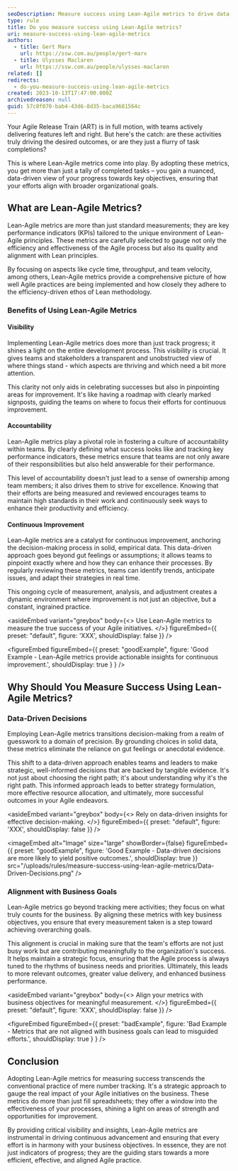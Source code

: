 ```yaml
---
seoDescription: Measure success using Lean-Agile metrics to drive data-driven decisions, ensure alignment with business goals, and foster a culture of accountability within Agile teams.
type: rule
title: Do you measure success using Lean-Agile metrics?
uri: measure-success-using-lean-agile-metrics
authors:
  - title: Gert Marx
    url: https://ssw.com.au/people/gert-marx
  - title: Ulysses Maclaren
    url: https://ssw.com.au/people/ulysses-maclaren
related: []
redirects:
  - do-you-measure-success-using-lean-agile-metrics
created: 2023-10-13T17:47:00.000Z
archivedreason: null
guid: 57c8f070-bab4-43d6-8d35-baca9681564c
---
```


Your Agile Release Train (ART) is in full motion, with teams actively delivering features left and right. But here's the catch: are these activities truly driving the desired outcomes, or are they just a flurry of task completions?

This is where Lean-Agile metrics come into play. By adopting these metrics, you get more than just a tally of completed tasks – you gain a nuanced, data-driven view of your progress towards key objectives, ensuring that your efforts align with broader organizational goals.
## What are Lean-Agile Metrics?

Lean-Agile metrics are more than just standard measurements; they are key performance indicators (KPIs) tailored to the unique environment of Lean-Agile principles. These metrics are carefully selected to gauge not only the efficiency and effectiveness of the Agile process but also its quality and alignment with Lean principles.

By focusing on aspects like cycle time, throughput, and team velocity, among others, Lean-Agile metrics provide a comprehensive picture of how well Agile practices are being implemented and how closely they adhere to the efficiency-driven ethos of Lean methodology.

### Benefits of Using Lean-Agile Metrics

#### Visibility

Implementing Lean-Agile metrics does more than just track progress; it shines a light on the entire development process. This visibility is crucial. It gives teams and stakeholders a transparent and unobstructed view of where things stand - which aspects are thriving and which need a bit more attention.

This clarity not only aids in celebrating successes but also in pinpointing areas for improvement. It's like having a roadmap with clearly marked signposts, guiding the teams on where to focus their efforts for continuous improvement.

#### Accountability

Lean-Agile metrics play a pivotal role in fostering a culture of accountability within teams. By clearly defining what success looks like and tracking key performance indicators, these metrics ensure that teams are not only aware of their responsibilities but also held answerable for their performance.

This level of accountability doesn't just lead to a sense of ownership among team members; it also drives them to strive for excellence. Knowing that their efforts are being measured and reviewed encourages teams to maintain high standards in their work and continuously seek ways to enhance their productivity and efficiency.

#### Continuous Improvement

Lean-Agile metrics are a catalyst for continuous improvement, anchoring the decision-making process in solid, empirical data. This data-driven approach goes beyond gut feelings or assumptions; it allows teams to pinpoint exactly where and how they can enhance their processes. By regularly reviewing these metrics, teams can identify trends, anticipate issues, and adapt their strategies in real time.

This ongoing cycle of measurement, analysis, and adjustment creates a dynamic environment where improvement is not just an objective, but a constant, ingrained practice.

<asideEmbed
  variant="greybox"
  body={<>
    Use Lean-Agile metrics to measure the true success of your Agile initiatives.
  </>}
  figureEmbed={{
    preset: "default",
    figure: 'XXX',
    shouldDisplay: false
  }}
/>

<figureEmbed figureEmbed={{
  preset: "goodExample",
  figure: 'Good Example - Lean-Agile metrics provide actionable insights for continuous improvement.',
  shouldDisplay: true
} } />


## Why Should You Measure Success Using Lean-Agile Metrics?

### Data-Driven Decisions

Employing Lean-Agile metrics transitions decision-making from a realm of guesswork to a domain of precision. By grounding choices in solid data, these metrics eliminate the reliance on gut feelings or anecdotal evidence.

This shift to a data-driven approach enables teams and leaders to make strategic, well-informed decisions that are backed by tangible evidence. It's not just about choosing the right path; it's about understanding why it's the right path. This informed approach leads to better strategy formulation, more effective resource allocation, and ultimately, more successful outcomes in your Agile endeavors.

<asideEmbed
  variant="greybox"
  body={<>
    Rely on data-driven insights for effective decision-making.
  </>}
  figureEmbed={{
    preset: "default",
    figure: 'XXX',
    shouldDisplay: false
  }}
/>

<imageEmbed
  alt="Image"
  size="large"
  showBorder={false}
  figureEmbed={{
    preset: "goodExample",
    figure: 'Good Example - Data-driven decisions are more likely to yield positive outcomes.',
    shouldDisplay: true
  }}
  src="/uploads/rules/measure-success-using-lean-agile-metrics/Data-Driven-Decisions.png"
/>

### Alignment with Business Goals

Lean-Agile metrics go beyond tracking mere activities; they focus on what truly counts for the business. By aligning these metrics with key business objectives, you ensure that every measurement taken is a step toward achieving overarching goals.

This alignment is crucial in making sure that the team's efforts are not just busy work but are contributing meaningfully to the organization's success. It helps maintain a strategic focus, ensuring that the Agile process is always tuned to the rhythms of business needs and priorities. Ultimately, this leads to more relevant outcomes, greater value delivery, and enhanced business performance.

<asideEmbed
  variant="greybox"
  body={<>
    Align your metrics with business objectives for meaningful measurement.
  </>}
  figureEmbed={{
    preset: "default",
    figure: 'XXX',
    shouldDisplay: false
  }}
/>

<figureEmbed figureEmbed={{
  preset: "badExample",
  figure: 'Bad Example - Metrics that are not aligned with business goals can lead to misguided efforts.',
  shouldDisplay: true
} } />


## Conclusion

Adopting Lean-Agile metrics for measuring success transcends the conventional practice of mere number tracking. It's a strategic approach to gauge the real impact of your Agile initiatives on the business. These metrics do more than just fill spreadsheets; they offer a window into the effectiveness of your processes, shining a light on areas of strength and opportunities for improvement.

By providing critical visibility and insights, Lean-Agile metrics are instrumental in driving continuous advancement and ensuring that every effort is in harmony with your business objectives. In essence, they are not just indicators of progress; they are the guiding stars towards a more efficient, effective, and aligned Agile practice.